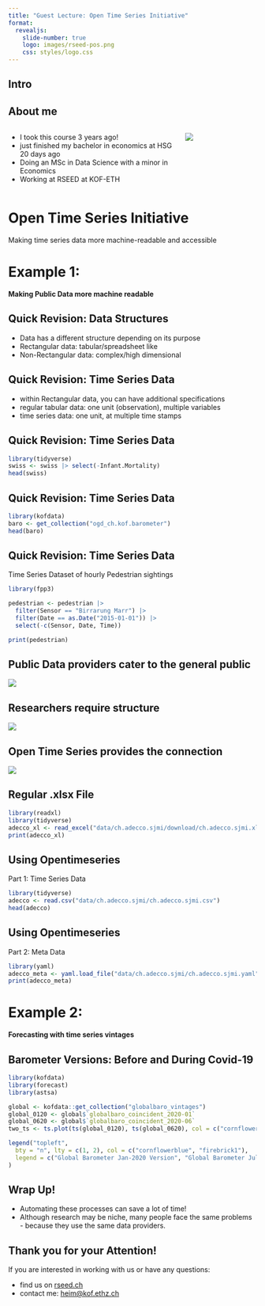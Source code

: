 ```yaml
---
title: "Guest Lecture: Open Time Series Initiative"
format: 
  revealjs:
    slide-number: true
    logo: images/rseed-pos.png
    css: styles/logo.css
---
```


## Intro {visibility="hidden"}
<!-- i am here today to give you a bit of context into what you've learnt so far in this course, the perspective of how data is used in research, and what problems a researcher might encounter  -->

## About me 
<!-- you might ask yourself, who I am and why I am here  -->
:::: {.columns}
::: {.column width=70%}
- I took this course 3 years ago!
- just finished my bachelor in economics at HSG 20 days ago 
- Doing an MSc in Data Science with a minor in Economics
- Working at RSEED at KOF-ETH

<!-- at my work at the swiss economic institute at eth, i have a lot of contact with researchers, and we are responsible for making their research go more smoothly and providing tools and courses to enable them to work with data better.  -->
:::

::: {.column width=30%}
![](images/minna_computer.jpg)
:::
::::

# Open Time Series Initiative

<!-- Open Time Series Initiative as application example. -->

<!-- one of the projects my team and i are currently working on, is the open time series initiative, which does just that, it aims to not only improve researchers' access to time series data, but also improve the machien reability of this data -->
Making time series data more machine-readable and accessible

<!-- But what does that even mean? I will try to illustrate this to you by showing you 2 examples of problems that our researchers face, and how we try to solve them. -->

# Example 1:
**Making Public Data more machine readable**

<!-- The first example of what researchers face day to day, and how we try to aid them, is when researchers import and cleaning data. Public data providers like BFS, SECO, SNB, etc. cater to the general public, meaning they publish data so that it is suitable for the general public to see and understand, but this sometimes comes at the cost of researchers, who need data to be in a certain formats -->

## Quick Revision: Data Structures

- Data has a different structure depending on its purpose
- Rectangular data: tabular/spreadsheet like
- Non-Rectangular data: complex/high dimensional

## Quick Revision: Time Series Data
<!-- within rectangular data you can also have different types of rectangular data: such as one row:observation with multiple variables (like you saw in your swiss dataset) -->
- within Rectangular data, you can have additional specifications
- regular tabular data: one unit (observation), multiple variables
- time series data: one unit, at multiple time stamps


## Quick Revision: Time Series Data
```r
library(tidyverse)
swiss <- swiss |> select(-Infant.Mortality)
head(swiss)
```

## Quick Revision: Time Series Data
<!-- TODO: print part of ts, not all? -->
```r
library(kofdata)
baro <- get_collection("ogd_ch.kof.barometer")
head(baro)
```

## Quick Revision: Time Series Data
<!-- TODO: print part of ts, not all? -->
Time Series Dataset of hourly Pedestrian sightings
```r
library(fpp3)

pedestrian <- pedestrian |>
  filter(Sensor == "Birrarung Marr") |>
  filter(Date == as.Date("2015-01-01")) |>
  select(-c(Sensor, Date, Time))

print(pedestrian)
```


<!-- as you have learnt so far in this course, data comes in different types: such as html, xml, csv, etc. and that for a good reason, since data has different structure depending on its purpose can be structured and unstructured -->

<!-- TODO: figure out what knowledge basis students have, how far in depth to go with time series data and data type revision -->

## Public Data providers cater to the general public
![](images/public_data_providers.jpeg)

<!-- 
swiss data providers publish only for the general public - those who look at data but not necessary use it, consumers such as researchers, data journalists, etc. are not always accounted for in these publications

sometimes public data providers publish data in pdf format, or in uncommon formats like .px or excel format, in an effort to include both the actual time series data (which is just a long column of values, with the respective dates) and the description of variables in all national languages, which, in switzerland is a lot of languages and thus descriptions  -->

## Researchers require structure
![](images/researchers.jpeg)

<!-- researchers, however, need the two data seperated, the data description in one file and the actual data in another, with each data stored in a suitable file format  -->

## Open Time Series provides the connection
![](images/combined_ill.jpeg)

<!-- this is where opentimeseries comes into play. we provide the connection between the data publications in odd formats and the required formats for researchers, by creating functions that split the data from files such as .px or .xlsx into files on the right hand side, where each data has its correct structure for researchers to easily clean, analyse and visualise -->


<!-- Because these illustrations help you understand this conceptually, but not entirely, I want to give you an example of what this could look like in real life -->

## Regular .xlsx File

<!-- the challenge... all the stuff about public data providers and how Excel spreadsheet look like initially. -->
```r
library(readxl)
library(tidyverse)
adecco_xl <- read_excel("data/ch.adecco.sjmi/download/ch.adecco.sjmi.xlsx")
print(adecco_xl)
```

## Using Opentimeseries

<!-- nice time series chart easily read in and plotted with minimal R -->
Part 1: Time Series Data

```r
library(tidyverse)
adecco <- read.csv("data/ch.adecco.sjmi/ch.adecco.sjmi.csv")
head(adecco)
```

## Using Opentimeseries

Part 2: Meta Data

```r
library(yaml)
adecco_meta <- yaml.load_file("data/ch.adecco.sjmi/ch.adecco.sjmi.yaml")
print(adecco_meta)
```

# Example 2: 
**Forecasting with time series vintages**
<!-- another vital part of economic research is forecasting, which is also done with time series data. There are many factors that play into good forecasting, like correct models, and clean data, but moreover the accuracy of data. -->

<!-- most of the time, data once it is published is still not 100% accurate, and needs to be revised, there are so called different versions or time series vintages. Especially forecasters work with vintages, because they sometimes need to make make forecasts with past-data, to test how well their models work, e.g. but to do this, they need the most accurate data, which is in this case the version from this date in the past. if you were to create a ts-model of the past with data from today, then this is not entirely accurate. See this example: -->


## Barometer Versions: Before and During Covid-19

<!-- TODO: change time on the x-axis to years -->
```r
library(kofdata)
library(forecast)
library(astsa)

global <- kofdata::get_collection("globalbaro_vintages")
global_0120 <- global$`globalbaro_coincident_2020-01`
global_0620 <- global$`globalbaro_coincident_2020-06`
two_ts <- ts.plot(ts(global_0120), ts(global_0620), col = c("cornflowerblue", "firebrick1"))

legend("topleft",
  bty = "n", lty = c(1, 2), col = c("cornflowerblue", "firebrick1"),
  legend = c("Global Barometer Jan-2020 Version", "Global Barometer July-2020 Version")
)
```

<!-- TODO: find out if it is worth it to present a more complex topic vs. go more into depth on the first one -->
<!-- 
But as you can imagine, having different versions of time series - monthly, daily, or yearly takes up a lot of space, and needs to be managed. this costs a lot of money, which is academia is not always given. thus with open time series we are developing a more efficient and cost effective way of storing these vintages -->

## Wrap Up!

<!-- by not automating, you can loose the big picture and get caught in the small details -->

- Automating these processes can save a lot of time! 
- Although research may be niche, many people face the same problems - because they use the same data providers.

## Thank you for your Attention! 
If you are interested in working with us or have any questions: 

- find us on [rseed.ch](https://rseed.ch)
- contact me: [heim@kof.ethz.ch](mailto:heim@kof.ethz.ch)
